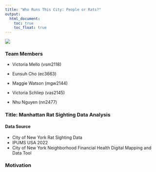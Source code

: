 ```yaml
---
title: "Who Runs This City: People or Rats?"
output: 
  html_document:
    toc: true
    toc_float: true
---
```

![](https://pyxis.nymag.com/v1/imgs/4be/8b4/33d3b72dfa03e72acb21faf9938c192a03-4-13-Rats.2x.rsquare.w700.jpg)

### Team Members 
* Victoria Mello (vsm2118)

* Eunsuh Cho (ec3663)

* Maggie Watson (mgw2144)

* Victoria Schliep (vas2145)

* Nhu Nguyen (nn2477)

### Title: Manhattan Rat Sighting Data Analysis 

#### Data Source 
* City of New York Rat Sighting Data 
* IPUMS USA 2022 
* City of New York Neighborhood Financial Health Digital Mapping and Data Tool 

### Motivation 
